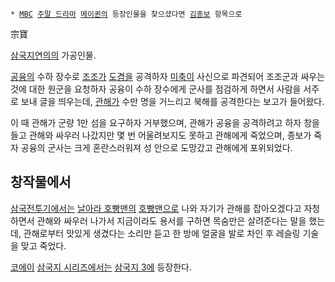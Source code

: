  * [[MBC]] [[주말 드라마]] [[메이퀸]]의 등장인물을 찾으셨다면 [[김종보]] 항목으로

宗寶

[[삼국지연의]]의 가공인물.

[[공융]]의 수하 장수로 [[조조]]가 [[도겸]]을 공격하자 [[미축]]이 사신으로 파견되어 조조군과 싸우는 것에 대한 원군을 요청하자 공융이 수하 장수에게 군사를 점검하게 하면서 사람을 서주로 보내 글을 띄우는데, [[관해]]가 수만 명을 거느리고 북해를 공격한다는 보고가 들어왔다.

이 때 관해가 군량 1만 섬을 요구하자 거부했으며, 관해가 공융을 공격하려고 하자 창을 들고 관해와 싸우러 나갔지만 몇 번 어울려보지도 못하고 관해에게 죽었으며, 종보가 죽자 공융의 군사는 크게 혼란스러워져 성 안으로 도망갔고 관해에게 포위되었다.

== 창작물에서 ==
[[삼국전투기]]에서는 [[날아라 호빵맨]]의 [[호빵맨]]으로 나와 자기가 관해를 잡아오겠다고 자청하면서 관해와 싸우러 나가서 지금이라도 용서를 구하면 목숨만은 살려준다는 말을 했는데, 관해로부터 맛있게 생겼다는 소리만 듣고 한 방에 얼굴을 발로 차인 후 레슬링 기술을 맞고 죽었다.

[[코에이]] [[삼국지 시리즈]]에서는 [[삼국지 3]]에 등장한다.

